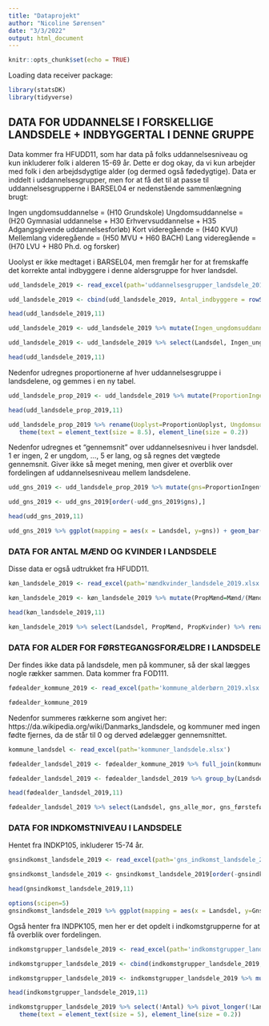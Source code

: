 ```yaml
---
title: "Dataprojekt"
author: "Nicoline Sørensen"
date: "3/3/2022"
output: html_document
---
```


```r
knitr::opts_chunk$set(echo = TRUE)
```

Loading data receiver package:
```r
library(statsDK)
library(tidyverse)
```

## DATA FOR UDDANNELSE I FORSKELLIGE LANDSDELE + INDBYGGERTAL I DENNE GRUPPE

Data kommer fra HFUDD11, som har data på folks uddannelsesniveau og kun inkluderer folk i alderen 15-69 år. Dette er dog okay, da vi kun arbejder med folk i den arbejdsdygtige alder (og dermed også fødedygtige). Data er inddelt i uddannelsesgrupper, men for at få det til at passe til uddannelsesgrupperne i BARSEL04 er nedenstående sammenlægning brugt:

Ingen ungdomsuddannelse = (H10 Grundskole)
Ungdomsuddannelse = (H20 Gymnasial uddannelse + H30 Erhvervsuddannelse + H35 Adgangsgivende uddannelsesforløb)
Kort videregående = (H40 KVU)
Mellemlang videregående = (H50 MVU + H60 BACH)
Lang videregående = (H70 LVU + H80 Ph.d. og forsker)

Uoolyst er ikke medtaget i BARSEL04, men fremgår her for at fremskaffe det korrekte antal indbyggere i denne aldersgruppe for hver landsdel.

```r
udd_landsdele_2019 <- read_excel(path='uddannelsesgrupper_landsdele_2019.xlsx')

udd_landsdele_2019 <- cbind(udd_landsdele_2019, Antal_indbyggere = rowSums(udd_landsdele_2019[,2:11]))

head(udd_landsdele_2019,11)
```

```r
udd_landsdele_2019 <- udd_landsdele_2019 %>% mutate(Ingen_ungdomsuddannelse=`H10 Grundskole`, Ungdomsuddannelse=`H20 Gymnasiale uddannelser`+`H30 Erhvervsfaglige uddannelser`+`H35 Adgangsgivende uddannelsesforløb`, Kort_videregående=`H40 Korte videregående uddannelser, KVU`, Mellemlang_videregående = `H50 Mellemlange videregående uddannelser, MVU` + `H60 Bacheloruddannelser, BACH`, Lang_videregående=`H70 Lange videregående uddannelser, LVU` + `H80 Ph.d. og forskeruddannelser`, Uoplyst=`H90 Uoplyst mv.`)

udd_landsdele_2019 <- udd_landsdele_2019 %>% select(Landsdel, Ingen_ungdomsuddannelse, Ungdomsuddannelse, Kort_videregående, Mellemlang_videregående, Lang_videregående, Uoplyst, Antal_indbyggere)

head(udd_landsdele_2019,11)
```
Nedenfor udregnes proportionerne af hver uddannelsesgruppe i landsdelene, og gemmes i en ny tabel.

```r
udd_landsdele_prop_2019 <- udd_landsdele_2019 %>% mutate(ProportionIngen=Ingen_ungdomsuddannelse/Antal_indbyggere, ProportionUngdoms=Ungdomsuddannelse/Antal_indbyggere, ProportionKort=Kort_videregående/Antal_indbyggere, ProportionMellem= Mellemlang_videregående/Antal_indbyggere, ProportionLang=Lang_videregående/Antal_indbyggere, ProportionUoplyst=Uoplyst/Antal_indbyggere) %>% select(Landsdel, ProportionIngen, ProportionUngdoms, ProportionKort, ProportionMellem, ProportionLang, ProportionUoplyst)

head(udd_landsdele_prop_2019,11)
```
```r
udd_landsdele_prop_2019 %>% rename(Uoplyst=ProportionUoplyst, Ungdomsuddannelse=ProportionUngdoms, KortVidere=ProportionKort, MellemLang=ProportionMellem, Lang = ProportionLang, Ingen=ProportionIngen) %>% pivot_longer(!Landsdel, names_to = "Uddannelse", values_to = "Proportion") %>% ggplot(mapping = aes(x = Proportion, y=Uddannelse)) + geom_bar(stat='identity', width=0.8, aes(fill=Landsdel)) + facet_wrap(~Landsdel, ncol = 3, nrow = 6) + theme(axis.text.x = element_text(angle = 90, vjust = 0.5, hjust=1)) + labs(title = "Uddannelse i landsdele") + theme(axis.text.y = element_text(angle = 0, vjust = 1, hjust=1)) + 
   theme(text = element_text(size = 8.5), element_line(size = 0.2))
```

Nedenfor udregnes et "gennemsnit" over uddannelsesniveu i hver landsdel. 1 er ingen, 2 er ungdom, ..., 5 er lang, og så regnes det vægtede gennemsnit. Giver ikke så meget mening, men giver et overblik over fordelingen af uddannelsesniveau mellem landsdelene.

```r
udd_gns_2019 <- udd_landsdele_prop_2019 %>% mutate(gns=ProportionIngen*1+ProportionKort*2+ProportionKort*3+ProportionMellem*4+ProportionLang*5) %>% select(Landsdel, gns)

udd_gns_2019 <- udd_gns_2019[order(-udd_gns_2019$gns),]

head(udd_gns_2019,11)
```
```r
udd_gns_2019 %>% ggplot(mapping = aes(x = Landsdel, y=gns)) + geom_bar(stat='identity', width=0.8, fill='hotpink') + labs(title = "Vægtet gennemsnit af uddannelse i landsdele") + scale_x_discrete(labels = function(x) str_wrap(x, width = 8)) + theme(text = element_text(size = 9), element_line(size = 0.2)) + ylab("Vægtet gennemsnit")
```

### DATA FOR ANTAL MÆND OG KVINDER I LANDSDELE 

Disse data er også udtrukket fra HFUDD11.

```r
køn_landsdele_2019 <- read_excel(path='mændkvinder_landsdele_2019.xlsx')

køn_landsdele_2019 <- køn_landsdele_2019 %>% mutate(PropMænd=Mænd/(Mænd+Kvinder), PropKvinder=Kvinder/(Mænd+Kvinder))

head(køn_landsdele_2019,11)
```
```r
køn_landsdele_2019 %>% select(Landsdel, PropMænd, PropKvinder) %>% rename(Mænd=PropMænd, Kvinder=PropKvinder) %>% pivot_longer(!Landsdel, names_to = "Køn", values_to = "Proportion") %>% ggplot(mapping = aes(x = Landsdel, y=Proportion)) + geom_bar(stat='identity', width=0.8, aes(fill=Køn), position="dodge") + labs(title = "Fordeling af køn i landsdele") + scale_x_discrete(labels = function(x) str_wrap(x, width = 8)) + theme(text = element_text(size = 9), element_line(size = 0.2))
```

### DATA FOR ALDER FOR FØRSTEGANGSFORÆLDRE I LANDSDELE

Der findes ikke data på landsdele, men på kommuner, så der skal lægges nogle rækker sammen. Data kommer fra FOD111.
```r
fødealder_kommune_2019 <- read_excel(path='kommune_alderbørn_2019.xlsx')

fødealder_kommune_2019
```
Nedenfor summeres rækkerne som angivet her: https://da.wikipedia.org/wiki/Danmarks_landsdele, og kommuner med ingen fødte fjernes, da de står til 0 og derved ødelægger gennemsnittet.

```r
kommune_landsdel <- read_excel(path='kommuner_landsdele.xlsx')

fødealder_landsdel_2019 <- fødealder_kommune_2019 %>% full_join(kommune_landsdel) %>% filter(`Gennemsnitsalder for førstegangsfødende kvinder`!= 0.0, `Gennemsnitsalder for samtlige fødende kvinder` != 0.0, `Gennemsnitsalder for førstegangs fædre` != 0, `Gennemsnitsalder for fædre til nyfødte` != 0)

fødealder_landsdel_2019 <- fødealder_landsdel_2019 %>% group_by(Landsdel) %>% summarise(gns_førstefødte_mor=mean(`Gennemsnitsalder for førstegangsfødende kvinder`), gns_alle_mor=mean(`Gennemsnitsalder for samtlige fødende kvinder`), gns_første_far=mean(`Gennemsnitsalder for førstegangs fædre`), gns_alle_far=mean(`Gennemsnitsalder for fædre til nyfødte`), Antal_kommuner=n())

head(fødealder_landsdel_2019,11)
```

```r
fødealder_landsdel_2019 %>% select(Landsdel, gns_alle_mor, gns_førstefødte_mor, gns_første_far, gns_alle_far) %>% pivot_longer(!Landsdel, names_to = "Forældertype", values_to = "Gennemsnitsalder") %>% ggplot(mapping = aes(x = Landsdel, y=Gennemsnitsalder)) + geom_bar(stat='identity', width=0.8, aes(fill=Forældertype), position="dodge") + labs(title = "Gennemsnitalder for forældertyper i landsdele") + scale_x_discrete(labels = function(x) str_wrap(x, width = 8)) + theme(text = element_text(size = 7.5), element_line(size = 0.2)) + scale_fill_manual(values=c("royalblue4", "violetred1","royalblue2","palevioletred1"))
``` 

### DATA FOR INDKOMSTNIVEAU I LANDSDELE

Hentet fra INDKP105, inkluderer 15-74 år. 

```r
gnsindkomst_landsdele_2019 <- read_excel(path='gns_indkomst_landsdele_2019.xlsx')

gnsindkomst_landsdele_2019 <- gnsindkomst_landsdele_2019[order(-gnsindkomst_landsdele_2019$Gns_indkomst),]

head(gnsindkomst_landsdele_2019,11)
```
```r
options(scipen=5) 
gnsindkomst_landsdele_2019 %>% ggplot(mapping = aes(x = Landsdel, y=Gns_indkomst)) + geom_bar(stat='identity', width=0.8, fill='hotpink') + labs(title = "Gennemsnitlig indkomst i landsdele") + scale_x_discrete(labels = function(x) str_wrap(x, width = 8)) + theme(text = element_text(size = 9), element_line(size = 0.2)) + ylab("Gennemnitsindkomst")
```

Også henter fra INDPK105, men her er det opdelt i indkomstgrupperne for at få overblik over fordelingen.

```r
indkomstgrupper_landsdele_2019 <- read_excel(path='indkomstgrupper_landsdele_2019.xlsx')

indkomstgrupper_landsdele_2019 <- cbind(indkomstgrupper_landsdele_2019, Antal = rowSums(indkomstgrupper_landsdele_2019[,2:17]))

indkomstgrupper_landsdele_2019 <- indkomstgrupper_landsdele_2019 %>% mutate(`Under 25.000 kr.`=`Under 25.000 kr.`/Antal, `25.000 - 49.999 kr.`=`25.000 - 49.999 kr.`/Antal, `50.000 - 74.999 kr.`=`50.000 - 74.999 kr.`/Antal, `75.000 - 99.999 kr.`=`75.000 - 99.999 kr.`/Antal, `100.000 - 124.999 kr.`=`100.000 - 124.999 kr.`/Antal, `125.000 - 149.999 kr.`=`125.000 - 149.999 kr.`/Antal, `150.000 - 174.999 kr.`=`150.000 - 174.999 kr.`/Antal,`175.000 - 199.999 kr.`=`175.000 - 199.999 kr.`/Antal, `200.000 - 224.999 kr.`=`200.000 - 224.999 kr.`/Antal, `225.000 - 249.999 kr.`=`225.000 - 249.999 kr.`/Antal, `250.000 - 299.999 kr.`=`250.000 - 299.999 kr.`/Antal, `300.000 - 349.999 kr.`=`300.000 - 349.999 kr.`/Antal, `350.000 - 399.999 kr.`=`350.000 - 399.999 kr.`/Antal, `400.000 - 449.999 kr.`=`400.000 - 449.999 kr.`/Antal, `450.000 - 499.999 kr.`=`450.000 - 499.999 kr.`/Antal,`500.000 kr. og derover`=`500.000 kr. og derover`/Antal)

head(indkomstgrupper_landsdele_2019,11)
```
```r
indkomstgrupper_landsdele_2019 %>% select(!Antal) %>% pivot_longer(!Landsdel, names_to = "Indkomstgruppe", values_to = "Proportion") %>% ggplot(mapping = aes(x = Proportion, y=Indkomstgruppe)) + geom_bar(stat='identity', width=0.8, aes(fill=Landsdel)) + facet_wrap(~Landsdel, ncol = 3, nrow = 6) + theme(axis.text.x = element_text(angle = 0, vjust = 0.5, hjust=1)) + labs(title = "Fordeling af indkomstgrupper i landsdele") + theme(axis.text.y = element_text(angle = 0, vjust = 1, hjust=1)) + 
   theme(text = element_text(size = 5), element_line(size = 0.2))
```

